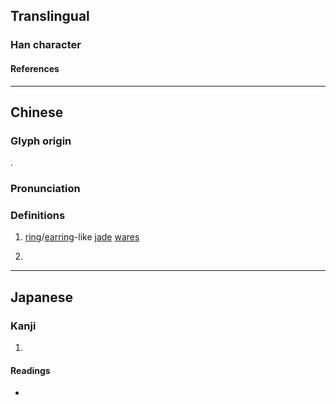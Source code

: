 {{character info}}
==Translingual==

===Han character===
{{Han char|rn=96|rad=玉|as=13|sn=17|four=11132|canj=MGYPO|ids=⿰𤣩豦}}

====References====
{{Han ref|kx=0743.010|dkj=21271|dj=1152.020|hdz=21139.170|uh=74A9}}

----

==Chinese==
{{zh-forms}}

===Glyph origin===
{{Han etym}}
{{Han compound|玉|豦|t1=jade|c1=s|c2=p|ls=psc}}.

===Pronunciation===
{{zh-pron
|m=qú
|m-s=
|dg=
|c=keoi4
|c-t=
|g=
|h=pfs=
|j=
|mb=
|md=
|mn=
|mn-t=
|w=
|x=
|mc=y
|oc=y
|cat=n,pn
}}

===Definitions===
{{zh-hanzi}}

# {{lb|zh|literary}} [[ring]]/[[earring]]-like [[jade]] [[ware]]s {{rfv-sense|zh}}
# {{surname|zh}}

----

==Japanese==

===Kanji===
{{ja-kanji|grade=|rs=玉13}}

# {{rfdef|ja|sort=玉13}}

====Readings====
* {{ja-readings|on=[[きょ]] (kyo), [[ご]] (go)|kun=|nanori=}}
